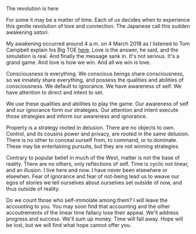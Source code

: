 The revolution is here

For some it may be a matter of time. Each of us decides when to experience this gentle revolution of love and connection. The Japanese call this sudden awakening *satori*.

My awakening occurred around 4 a.m. on 4 March 2018 as I listened to Tom Campbell explain his Big TOE [here](https://youtu.be/BjDQzCq6FdM). Love is the answer, he said, and the simulation is real. And finally the message sank in. It's not serious. It's a grand game. And love is how we win. And all we win is love.

Consciousness is everything.
We conscious beings share consciousness, so we innately share everything, and possess the qualities and abilities of consciousness. We default to ignorance. We have awareness of self. We have attention to direct and intent to set.

We use these qualities and abilities to play the game. Our awareness of self and our ignorance form our strategies. Our attention and intent execute those strategies and inform our awareness and ignorance.

Property is a strategy rooted in delusion. There are no objects to own. Control, and its cousins power and privacy, are rooted in the same delusion. There is no other to conceal ourself from, to command, or to dominate. These may be entertaining pursuits, but they are not winning strategies.

Contrary to popular belief in much of the West, matter is not the base of reality.
There are no others, only reflections of self.
Time is cyclic not linear, and an illusion.
I live here and now. I have never been elsewhere or elsewhen.
Fear of ignorance and fear of not-being lead us to weave our egos of stories we tell ourselves about ourselves set outside of now, and thus outside of reality.

Do we count those who self-immolate among them? I will leave the accounting to you. You may soon find that accounting and the other accoutrements of the linear time fallacy lose their appeal. We'll address progress and success. We'll sum up money. Time will fall away. Hope will be lost, but we will find what hope cannot offer you.


